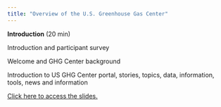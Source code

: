 ```yaml
---
title: "Overview of the U.S. Greenhouse Gas Center"
---
```

**Introduction** (20 min)

Introduction and participant survey

Welcome and GHG Center background

Introduction to US GHG Center portal, stories, topics, data, information, tools, news and information

[Click here to access the slides.]()